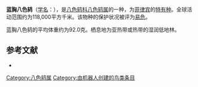 {{noteTA
|G1=unit
}}
{{Speciesbox
| name = 蓝胸八色鸫
| image = 
| status = VU | status_system = IUCN3.1
| status_ref =<ref name=IUCN>{{IUCN|assessors= 	BirdLife International|year=2016|id=226986441|title=Pitta steerii|version=2016.3|downloaded=2018-08-04}}</ref>
| genus = Pitta
| species = steerii
| authority = {{link-en|理查德·鲍德勒·夏普|Richard Bowdler Sharpe|Sharpe}}, 1876
| range_map = 
}}

'''蓝胸八色鸫'''（[[学名|学名]]：{{lang|la|''Pitta steerii''}}），是[[八色鸫科|八色鸫科]][[八色鸫属|八色鸫属]]的一种，为[[菲律宾|菲律宾]]的[[特有种|特有种]]。全球活动范围约为118,000平方千米。该物种的保护状况被评为[[易危|易危]]。

蓝胸八色鸫的平均体重约为92.0克。栖息地为亚热带或热带的湿润低地林。

== 参考文献 ==
*{{cite web|url=http://www.birdlife.org/datazone/speciesfactsheet.php?id=4008&m=0|title=Pitta steerii|publisher=[[国际鸟盟|BirdLife.org]]|accessdate=2011-06-27}}
{{reflist}}
{{Taxonbar|from=Q781865}}

[[Category:八色鸫属|Category:八色鸫属]]
[[Category:由机器人创建的鸟类条目|Category:由机器人创建的鸟类条目]]